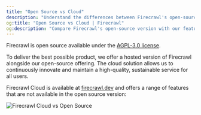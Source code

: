 ```yaml
---
title: "Open Source vs Cloud"
description: "Understand the differences between Firecrawl's open-source and cloud offerings"
og:title: "Open Source vs Cloud | Firecrawl"
og:description: "Compare Firecrawl's open-source version with our feature-rich cloud solution"
---
```



Firecrawl is open source available under the [AGPL-3.0 license](https://github.com/mendableai/firecrawl/blob/main/LICENSE).

To deliver the best possible product, we offer a hosted version of Firecrawl alongside our open-source offering. The cloud solution allows us to continuously innovate and maintain a high-quality, sustainable service for all users.

Firecrawl Cloud is available at [firecrawl.dev](https://firecrawl.dev) and offers a range of features that are not available in the open source version:

![Firecrawl Cloud vs Open Source](/images/open-source-cloud.png)